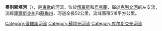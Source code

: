 {{Geobox|河流
<!-- *** Heading *** -->
| name = 奧別斯塔河
| native_name = [[烏克蘭語|烏克蘭語]]：{{lang|uk|Обеста}}<br/>[[俄羅斯語|俄羅斯語]]：{{lang|ru|Обеста}}
| other_name = 
| category = 
<!-- *** Names **** -->
| etymology = 
| nickname = 
<!-- *** Image *** -->
| image = 
| image_caption = 
| image_size =
<!-- *** Country *** -->
| country = {{RUS}}、{{UKR}}
| state = 
| region = 
| district = 
| municipality = 
<!-- *** Family *** -->
| parent =
| tributary_left = 
| tributary_right = 
| city = 
| city1 =
| landmark = 
<!-- *** River locations *** -->
| source = 
| source_location = [[亞基米夫卡|亞基米夫卡]]{{lang|uk|Местоположение деревня}}
| source_region = [[扎波羅熱州|扎波羅熱州]]
| source_country = [[烏克蘭|烏克蘭]]
| source_elevation = 
| source_coordinates = {{coord|51.5039|N|34.3422|E|display=inline}}
| source1 = 
| source1_location = 
| source1_region = 
| source1_country =
| source1_elevation = 
| source_confluence = 
| source_confluence_location = 
| source_confluence_region = 
| source_confluence_country =
| source_confluence_elevation = 
| mouth = [[克列文河|克列文河]]
| mouth_location = 沙利吉涅 {{lang|uk|пгт}}
| mouth_region = [[蘇梅州|蘇梅州]]
| mouth_country =
| mouth_elevation = 0
| capital_coordinates = 
| mouth_coordinates = {{coord|51.6022|N|34.0411|E|display=inline,title}}
| length = 52
| width = 
| depth = 
| volume =
| watershed = 518
| discharge = 935
| discharge_location = 
| discharge_max =
| discharge_min =
<!-- *** Free fields *** -->
| free = | free_type = 
<!-- *** Maps *** -->
| map = 
| map_caption = 
| map_background = 
| map_locator =
| map_locator_x =
| map_locator_y = 
<!-- *** Website *** -->
| website =
| commons =
<!-- *** Footnotes *** -->
| footnotes =
| extra = 流入：<br/>克列文河<br/>謝伊姆河<br/>傑斯納河<br/>聶伯河<br/>黑海
}}
'''奧別斯塔河'''（{{lang-ru|Обеста}}），是[[東歐|東歐]]的河流，位於[[俄羅斯|俄羅斯]]和[[烏克蘭|烏克蘭]]，屬於[[克列文河|克列文河]]的左支流，流經[[庫爾斯克州|庫爾斯克州]]和[[蘇梅州|蘇梅州]]，河道全長52公里，流域面積518平方公里。

{{DEFAULTSORT:Обеста}}
[[Category:俄羅斯河流|Category:俄羅斯河流]]
[[Category:蘇梅州河流|Category:蘇梅州河流]]
[[Category:库尔斯克州河流|Category:库尔斯克州河流]]


{{Russia-geo-stub}}
{{Ukraine-river-stub}}